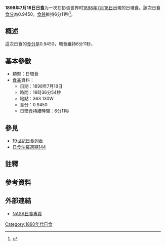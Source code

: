 {{Infobox Solar eclipse
| Year        = 1898
| Month       = 7
| Day         = 18
| Type        = 日環食
| Image       = SE1898Jul18A.gif
| Image size  = 200px
| Image intro = 1898年7月18日日環食路徑圖
  <!--   日食資料   -->
| Gamma       = -0.8546
| Mag         = 0.9450
| Saros       = [[日食沙羅週期144|144]]
| Saros total = 
| Saros seq   = 
  <!--     食甚     -->
| Duration    = 6分11秒
| Location    = 
| Coords      = 
| Width       = 385公里
  <!--   開始時間   -->
| Partial     = 
| Start type  = 
| Centre      = 
| Greatest    = 19:36:54
  <!--     倒數     -->
| hour        = 19
| minute      = 36
| second      = 54
| Duration_s  = 
}}
'''1898年7月18日日食'''为一次在协调世界时[[1898年|1898年]][[7月18日|7月18日]]出現的日環食。該次日食[[食分|食分]]為0.9450，[[食甚|食甚]]維持6分11秒<ref name="nasa_catalog_list">{{cite web |url=http://eclipse.gsfc.nasa.gov/SEcat5/SE1801-1900.html |title=Catalog of Solar Eclipses: 1801 to 1900 |language=en |publisher=[[NASA|NASA]] |accessdate=2009-07-26 |archiveurl=https://web.archive.org/web/20150112204733/http://eclipse.gsfc.nasa.gov/SEcat5/SE1801-1900.html |archivedate=2015-01-12 |deadurl=no }}</ref>。

== 概述 ==
這次日食的[[食分|食分]]是0.9450，環食維持6分11秒。

== 基本參數 ==
{{NoteUTC}}
* 類型：日環食
*[[食甚|食甚]]資料：
** 日期：1898年7月18日
** 時間：19時36分54秒 
** 地點：36S 130W
** 食分：0.9450
** 日環食持續時間：6分11秒

== 參見 ==
{{日食主題}}
* [[19世紀日食列表|19世紀日食列表]]
* [[日食沙羅週期144|日食沙羅週期144]]

== 註釋 ==
{{NoteFoot}}

== 參考資料 ==
{{reflist}}

== 外部連結 ==
* [http://eclipse.gsfc.nasa.gov/solar.html NASA日食專頁]{{Wayback|url=http://eclipse.gsfc.nasa.gov/solar.html |date=20190108200537 }}{{en icon}}

{{日食}}

[[Category:1890年代日食|Category:1890年代日食]]


{{Eclipse-stub}}